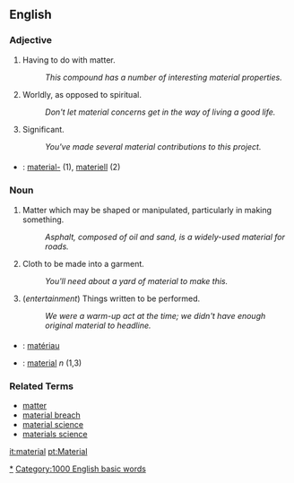 ==English==

===Adjective===
# Having to do with matter.
#: ''This compound has a number of interesting material properties.''
# Worldly, as opposed to spiritual.
#: ''Don't let material concerns get in the way of living a good life.''
# Significant. <!-- and what does that mean? -->
#: ''You've made several material contributions to this project.''

===={{trans}}====
* {{sv}} : [[material-]] (1), [[materiell]] (2)

===Noun===
# Matter which may be shaped or manipulated, particularly in making something.
#: ''Asphalt, composed of oil and sand, is a widely-used material for roads.''
# Cloth to be made into a garment.
#: ''You'll need about a yard of material to make this.''
# (''entertainment'') Things written to be performed.
#: ''We were a warm-up act at the time; we didn't have enough original material to headline.''

===={{trans}}====
* {{fr}} : [[matériau]]
* {{sv}} : [[material]] ''n'' (1,3)

===Related Terms===
*[[matter]]
*[[material breach]]
*[[material science]]
*[[materials science]]

[[Category:Materials|*]]

[[it:material]]
[[pt:Material]]
[[Category:1000 English basic words]]